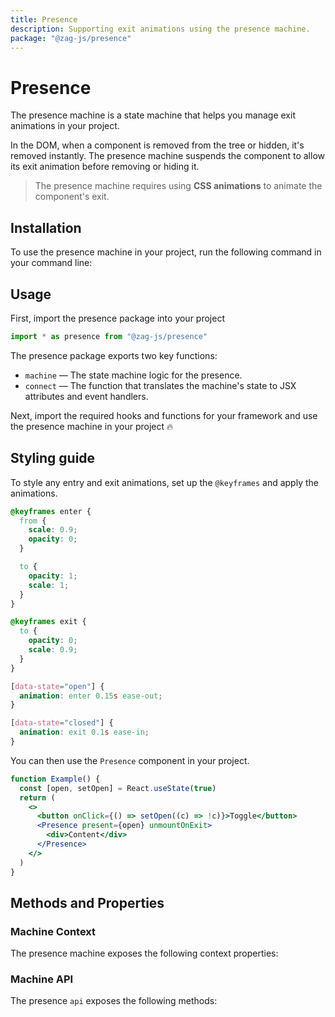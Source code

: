 ```yaml
---
title: Presence
description: Supporting exit animations using the presence machine.
package: "@zag-js/presence"
---
```


# Presence

The presence machine is a state machine that helps you manage exit animations in
your project.

In the DOM, when a component is removed from the tree or hidden, it's removed
instantly. The presence machine suspends the component to allow its exit
animation before removing or hiding it.

> The presence machine requires using **CSS animations** to animate the
> component's exit.

<Resources pkg="@zag-js/presence" />

<Showcase id="Presence" />

## Installation

To use the presence machine in your project, run the following command in your
command line:

<CodeSnippet id="presence/installation.mdx" />

## Usage

First, import the presence package into your project

```jsx
import * as presence from "@zag-js/presence"
```

The presence package exports two key functions:

- `machine` — The state machine logic for the presence.
- `connect` — The function that translates the machine's state to JSX attributes
  and event handlers.

Next, import the required hooks and functions for your framework and use the
presence machine in your project 🔥

<CodeSnippet id="presence/usage.mdx" />

## Styling guide

To style any entry and exit animations, set up the `@keyframes` and apply the
animations.

```css
@keyframes enter {
  from {
    scale: 0.9;
    opacity: 0;
  }

  to {
    opacity: 1;
    scale: 1;
  }
}

@keyframes exit {
  to {
    opacity: 0;
    scale: 0.9;
  }
}

[data-state="open"] {
  animation: enter 0.15s ease-out;
}

[data-state="closed"] {
  animation: exit 0.1s ease-in;
}
```

You can then use the `Presence` component in your project.

```jsx
function Example() {
  const [open, setOpen] = React.useState(true)
  return (
    <>
      <button onClick={() => setOpen((c) => !c)}>Toggle</button>
      <Presence present={open} unmountOnExit>
        <div>Content</div>
      </Presence>
    </>
  )
}
```

## Methods and Properties

### Machine Context

The presence machine exposes the following context properties:

<ContextTable name="presence" />

### Machine API

The presence `api` exposes the following methods:

<ApiTable name="presence" />
